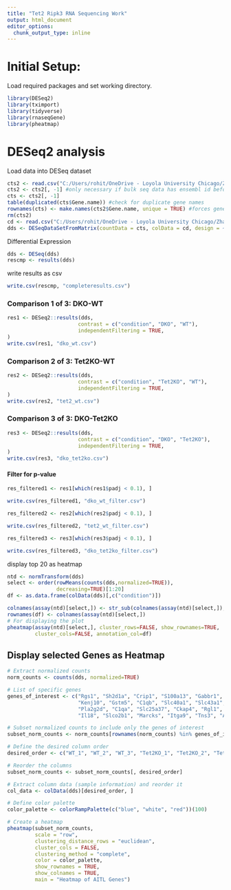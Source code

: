 ```yaml
---
title: "Tet2 Ripk3 RNA Sequencing Work"
output: html_document
editor_options: 
  chunk_output_type: inline
---
```


# Initial Setup:

Load required packages and set working directory.

```r
library(DESeq2)
library(tximport)
library(tidyverse)
library(rnaseqGene)
library(pheatmap)
```

# DESeq2 analysis
Load data into DESeq dataset

```r
cts2 <- read.csv("C:/Users/rohit/OneDrive - Loyola University Chicago/Zhang Lab/Kanak Tet2 Ripk3/raw_counts modified corrected triplicates.csv") #file path to Counts csv document
cts2 <- cts2[, -1] #only necessary if bulk seq data has ensembl id before gene names
cts <- cts2[, -1]
table(duplicated(cts$Gene.name)) #check for duplicate gene names
rownames(cts) <- make.names(cts2$Gene.name, unique = TRUE) #forces gene names to become unique
rm(cts2)
cd <- read.csv("C:/Users/rohit/OneDrive - Loyola University Chicago/Zhang Lab/Kanak Tet2 Ripk3/coldata.csv") #make coldata file with sample names in one column and then condition in second column
dds <- DESeqDataSetFromMatrix(countData = cts, colData = cd, design = ~ condition)
```

Differential Expression

```r
dds <- DESeq(dds)
rescmp <- results(dds) 
```

write results as csv

```r
write.csv(rescmp, "completeresults.csv")
```

### Comparison 1 of 3: DKO-WT

```r
res1 <- DESeq2::results(dds, 
                       contrast = c("condition", "DKO", "WT"),
                       independentFiltering = TRUE,
)
write.csv(res1, "dko_wt.csv")
```

### Comparison 2 of 3: Tet2KO-WT

```r
res2 <- DESeq2::results(dds, 
                       contrast = c("condition", "Tet2KO", "WT"),
                       independentFiltering = TRUE,
)
write.csv(res2, "tet2_wt.csv")
```

### Comparison 3 of 3: DKO-Tet2KO

```r
res3 <- DESeq2::results(dds, 
                       contrast = c("condition", "DKO", "Tet2KO"),
                       independentFiltering = TRUE,
)
write.csv(res3, "dko_tet2ko.csv")
```

#### Filter for p-value

```r
res_filtered1 <- res1[which(res1$padj < 0.1), ]

write.csv(res_filtered1, "dko_wt_filter.csv")

res_filtered2 <- res2[which(res2$padj < 0.1), ]

write.csv(res_filtered2, "tet2_wt_filter.csv")

res_filtered3 <- res3[which(res3$padj < 0.1), ]

write.csv(res_filtered3, "dko_tet2ko_filter.csv")
```

display top 20 as heatmap

```r
ntd <- normTransform(dds)
select <- order(rowMeans(counts(dds,normalized=TRUE)),
                decreasing=TRUE)[1:20]
df <- as.data.frame(colData(dds)[,c("condition")])

colnames(assay(ntd)[select,]) <- str_sub(colnames(assay(ntd)[select,]), 1, -3)
rownames(df) <- colnames(assay(ntd)[select,])
# For displaying the plot
pheatmap(assay(ntd)[select,], cluster_rows=FALSE, show_rownames=TRUE,
         cluster_cols=FALSE, annotation_col=df)
```

## Display selected Genes as Heatmap

```r
# Extract normalized counts
norm_counts <- counts(dds, normalized=TRUE)

# List of specific genes
genes_of_interest <- c("Rgs1", "Sh2d1a", "Crip1", "S100a13", "Gabbr1", "Dtnb", "Rsad2", "Cxcl9", 
                       "Kenj10", "Gstm5", "C1qb", "Slc40a1", "Slc43a1", "C1qc", "Veam1", "Marchf1", 
                       "Pla2g2d", "C1qa", "Slc25a37", "Ckap4", "Rgl1", "Mafb", "Pou2af1", "Ighm", 
                       "Il18", "Slco2b1", "Marcks", "Itga9", "Tns3", "Abcc3", "Wdfy3", "Arhgap23")

# Subset normalized counts to include only the genes of interest
subset_norm_counts <- norm_counts[rownames(norm_counts) %in% genes_of_interest, ]

# Define the desired column order
desired_order <- c("WT_1", "WT_2", "WT_3", "Tet2KO_1", "Tet2KO_2", "Tet2KO_3", "DKO_1", "DKO_2", "DKO_3")

# Reorder the columns
subset_norm_counts <- subset_norm_counts[, desired_order]

# Extract column data (sample information) and reorder it
col_data <- colData(dds)[desired_order, ]

# Define color palette
color_palette <- colorRampPalette(c("blue", "white", "red"))(100)

# Create a heatmap
pheatmap(subset_norm_counts, 
         scale = "row", 
         clustering_distance_rows = "euclidean", 
         cluster_cols = FALSE, 
         clustering_method = "complete", 
         color = color_palette,
         show_rownames = TRUE, 
         show_colnames = TRUE,
         main = "Heatmap of AITL Genes")
```

